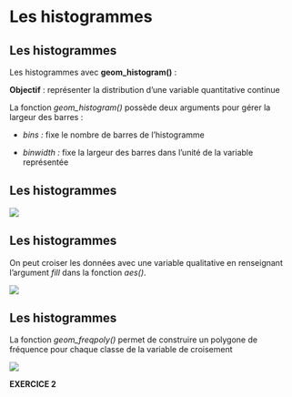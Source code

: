 # Les histogrammes {.backgroundTitre}

## Les histogrammes

Les histogrammes avec **geom_histogram()** :

**Objectif** : représenter la distribution d'une variable quantitative continue

La fonction *geom_histogram()* possède deux arguments pour gérer la largeur des barres :

-   *bins :* fixe le nombre de barres de l'histogramme

-   *binwidth :* fixe la largeur des barres dans l'unité de la variable représentée

## Les histogrammes

![](img/clipboard-histo1.png){fig-align="center"}

## Les histogrammes

On peut croiser les données avec une variable qualitative en renseignant l'argument *fill* dans la fonction *aes()*.

![](img/clipboard-histo2.png){fig-align="center"}

## Les histogrammes

La fonction *geom_freqpoly()* permet de construire un polygone de fréquence pour chaque classe de la variable de croisement

![](img/clipboard-histo3.png){fig-align="center"}

**EXERCICE 2**

